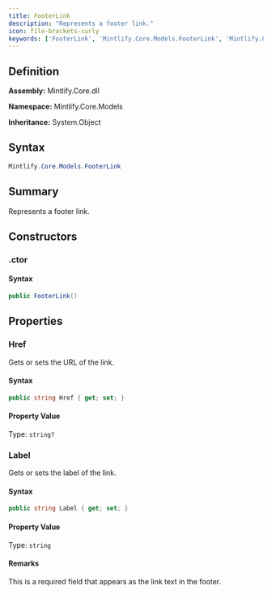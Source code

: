 ```yaml
---
title: FooterLink
description: "Represents a footer link."
icon: file-brackets-curly
keywords: ['FooterLink', 'Mintlify.Core.Models.FooterLink', 'Mintlify.Core.Models', 'class', 'System.Object']
---
```


## Definition

**Assembly:** Mintlify.Core.dll

**Namespace:** Mintlify.Core.Models

**Inheritance:** System.Object

## Syntax

```csharp
Mintlify.Core.Models.FooterLink
```

## Summary

Represents a footer link.

## Constructors

### .ctor

#### Syntax

```csharp
public FooterLink()
```

## Properties

### Href

Gets or sets the URL of the link.

#### Syntax

```csharp
public string Href { get; set; }
```

#### Property Value

Type: `string?`

### Label

Gets or sets the label of the link.

#### Syntax

```csharp
public string Label { get; set; }
```

#### Property Value

Type: `string`

#### Remarks

This is a required field that appears as the link text in the footer.

